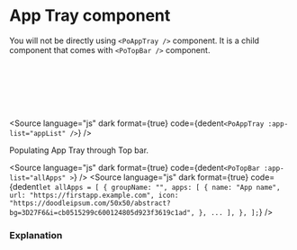 # App Tray component




You will not be directly using `<PoAppTray />` component. It is a child component that comes with `<PoTopBar />` component.

<div className="po-relative po-bg-mpao-blue po-p-5 po-rounded-md">
	<Story of={PoAppTrayStories.AppTray} />
	<br />
	<br />
	<br />
	<br />
	<br />
</div>

<Source
	language="js"
	dark
	format={true}
	code={dedent`
    <PoAppTray :app-list="appList" />
  `}
/>

Populating App Tray through Top bar.

<Source
	language="js"
	dark
	format={true}
	code={dedent`
    <PoTopBar
      :app-list="allApps"
    >
  `}
/>
<Source
	language="js"
	dark
	format={true}
	code={dedent`
    let allApps = [
        {
            groupName: "",
            apps: [
                {
                    name: "App name",
                    url: "https://firstapp.example.com",
                    icon: "https://doodleipsum.com/50x50/abstract?bg=3D27F6&i=cb0515299c600124805d923f3619c1ad",
                },
                ...
            ],
        },
    ];
  `}
/>

### Explanation

<ArgTypes of={PoAppTrayStories} />
